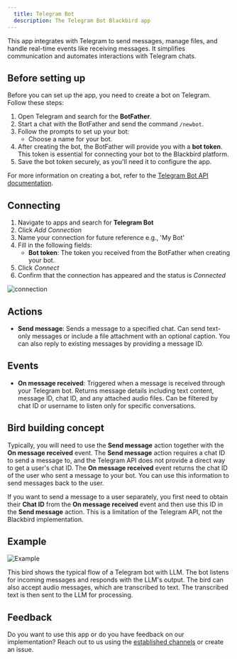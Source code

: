 ```yaml
---
  title: Telegram Bot
  description: The Telegram Bot Blackbird app
---
```


<LinkCard title="View on Github" target="_blank" href="https://github.com/bb-io/TelegramBot" icon="github" />

This app integrates with Telegram to send messages, manage files, and handle real-time events like receiving messages. It simplifies communication and automates interactions with Telegram chats.

## Before setting up

Before you can set up the app, you need to create a bot on Telegram. Follow these steps:

1. Open Telegram and search for the **BotFather**.
2. Start a chat with the BotFather and send the command `/newbot`.
3. Follow the prompts to set up your bot:
   - Choose a name for your bot.
4. After creating the bot, the BotFather will provide you with a **bot token**. This token is essential for connecting your bot to the Blackbird platform.
5. Save the bot token securely, as you'll need it to configure the app.

For more information on creating a bot, refer to the [Telegram Bot API documentation](https://core.telegram.org/bots/tutorial#obtain-your-bot-token).

## Connecting

1. Navigate to apps and search for **Telegram Bot**
2. Click _Add Connection_
3. Name your connection for future reference e.g., 'My Bot'
4. Fill in the following fields:
    - **Bot token**: The token you received from the BotFather when creating your bot.
5. Click _Connect_
6. Confirm that the connection has appeared and the status is _Connected_

![connection](https://raw.githubusercontent.com/bb-io/TelegramBot/main/docs/images/connection.png)

## Actions

- **Send message**: Sends a message to a specified chat. Can send text-only messages or include a file attachment with an optional caption. You can also reply to existing messages by providing a message ID.

## Events

- **On message received**: Triggered when a message is received through your Telegram bot. Returns message details including text content, message ID, chat ID, and any attached audio files. Can be filtered by chat ID or username to listen only for specific conversations.

## Bird building concept

Typically, you will need to use the **Send message** action together with the **On message received** event. The **Send message** action requires a chat ID to send a message to, and the Telegram API does not provide a direct way to get a user's chat ID. The **On message received** event returns the chat ID of the user who sent a message to your bot. You can use this information to send messages back to the user.

If you want to send a message to a user separately, you first need to obtain their **Chat ID** from the **On message received** event and then use this ID in the **Send message** action. This is a limitation of the Telegram API, not the Blackbird implementation.

## Example

![Example](https://raw.githubusercontent.com/bb-io/TelegramBot/main/docs/images/example.png)

This bird shows the typical flow of a Telegram bot with LLM. The bot listens for incoming messages and responds with the LLM's output. The bird can also accept audio messages, which are transcribed to text. The transcribed text is then sent to the LLM for processing.

## Feedback

Do you want to use this app or do you have feedback on our implementation? Reach out to us using the [established channels](https://www.blackbird.io/) or create an issue.

